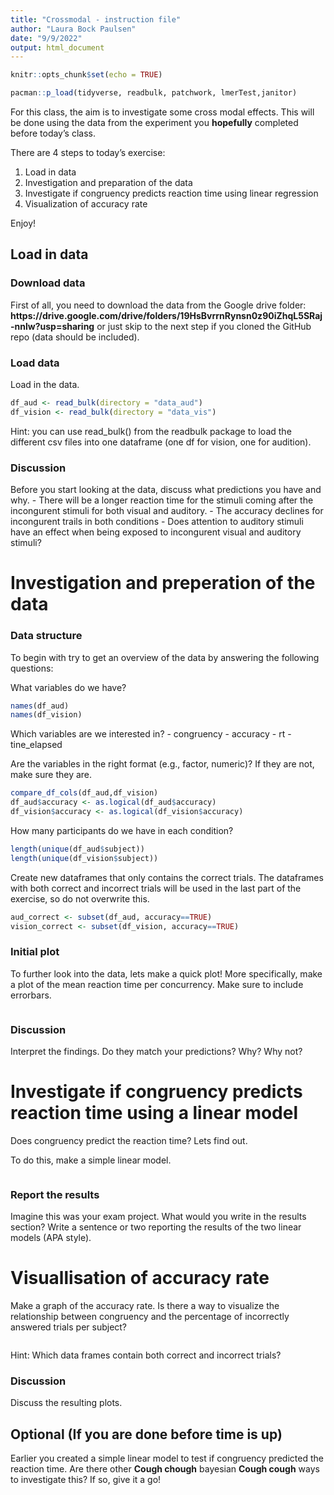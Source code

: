 ```yaml
---
title: "Crossmodal - instruction file"
author: "Laura Bock Paulsen"
date: "9/9/2022"
output: html_document
---
```


```r
knitr::opts_chunk$set(echo = TRUE) 
```

```r
pacman::p_load(tidyverse, readbulk, patchwork, lmerTest,janitor)
```

For this class, the aim is to investigate some cross modal effects. This will be done using the data from the experiment you **hopefully** completed before today's class.

There are 4 steps to today's exercise: 

1) Load in data
2) Investigation and preparation of the data
3) Investigate if congruency predicts reaction time using linear regression
4) Visualization of accuracy rate


Enjoy!

## Load in data

### Download data
First of all, you need to download the data from the Google drive folder: **https://drive.google.com/drive/folders/19HsBvrrnRynsn0z90iZhqL5SRaj-nnlw?usp=sharing** or just skip to the next step if you cloned the GitHub repo (data should be included).

### Load data
Load in the data.
```r
df_aud <- read_bulk(directory = "data_aud")
df_vision <- read_bulk(directory = "data_vis")
```

Hint: you can use read_bulk() from the readbulk package to load the different csv files into one dataframe (one df for vision, one for audition). 


### Discussion
Before you start looking at the data, discuss what predictions you have and why. 
- There will be a longer reaction time for the stimuli coming after the incongurent stimuli for both visual and auditory. 
- The accuracy declines for incongurent trails in both conditions
- Does attention to auditory stimuli have an effect when being exposed to incongurent visual and auditory stimuli?

# Investigation and preperation of the data

### Data structure
To begin with try to get an overview of the data by answering the following questions:

What variables do we have? 
```r
names(df_aud)
names(df_vision)
```

Which variables are we interested in? 
- congruency
- accuracy
- rt
- tine_elapsed

Are the variables in the right format (e.g., factor, numeric)? If they are not, make sure they are.
```r
compare_df_cols(df_aud,df_vision)
df_aud$accuracy <- as.logical(df_aud$accuracy)
df_vision$accuracy <- as.logical(df_vision$accuracy)
```

How many participants do we have in each condition?
```r
length(unique(df_aud$subject))
length(unique(df_vision$subject))
```


Create new dataframes that only contains the correct trials. The dataframes with both correct and incorrect trials will be used in the last part of the exercise, so do not overwrite this. 
```r
aud_correct <- subset(df_aud, accuracy==TRUE)
vision_correct <- subset(df_vision, accuracy==TRUE)
```


### Initial plot
To further look into the data, lets make a quick plot! More specifically, make a plot of the mean reaction time per concurrency. Make sure to include errorbars. 

```r

```

### Discussion
Interpret the findings. Do they match your predictions? Why? Why not? 


# Investigate if congruency predicts reaction time using a linear model
Does congruency predict the reaction time? Lets find out. 

To do this, make a simple linear model. 
```r

```

### Report the results
Imagine this was your exam project. What would you write in the results section? Write a sentence or two reporting the results of the two linear models (APA style).


# Visuallisation of accuracy rate
Make a graph of the accuracy rate. Is there a way to visualize the relationship between congruency and the percentage of incorrectly answered trials per subject?
```r

```

Hint: Which data frames contain both correct and incorrect trials?

### Discussion
Discuss the resulting plots. 


## Optional (If you are done before time is up)
Earlier you created a simple linear model to test if congruency predicted the reaction time. Are there other **Cough chough** bayesian **Cough cough** ways to investigate this? If so, give it a go!


